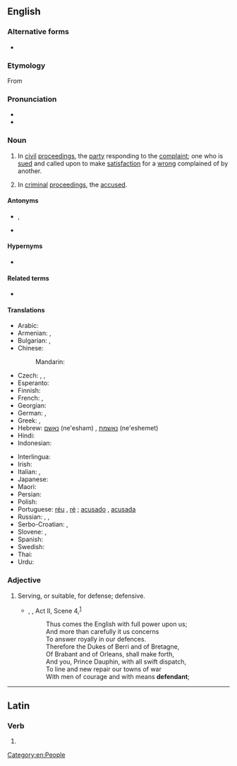 {{also|défendant}}
==English==
{{wikipedia}}

===Alternative forms===
* {{l|en|defendaunt}} {{qualifier|obsolete}}

===Etymology===
From {{etyl|xno|en}}

===Pronunciation===
* {{IPA|/dɪˈfɛndənt/|lang=en}}
* {{audio|en-us-defendant.ogg|Audio (US)|lang=en}}

===Noun===
{{en-noun}}

# {{lb|en|legal}} In [[civil]] [[proceedings]], the [[party]] responding to the [[complaint]]; one who is [[sued]] and called upon to make [[satisfaction]] for a [[wrong]] complained of by another.
# {{lb|en|legal}} In [[criminal]] [[proceedings]], the [[accused]].

====Antonyms====
* {{sense|in civil proceedings}} {{l|en|plaintiff}}, {{l|en|claimant}}
* {{sense|in criminal proceedings}} {{l|en|prosecutor}}

====Hypernyms====
* {{l|en|litigant}}

====Related terms====
* {{l|en|respondent}}

====Translations====
{{trans-top|person prosecuted or sued}}
* Arabic: {{t|ar|مُدَّعٍ عَلَيْهِ|m}}
* Armenian: {{t+|hy|ամբաստանյալ}} {{qualifier|in criminal proceedings}}, {{t+|hy|պատասխանող}} {{qualifier|in civil proceedings}}
* Bulgarian: {{t+|bg|обвиняем|m|sc=Cyrl}}, {{t|bg|ответник|m|sc=Cyrl}}
* Chinese:
*: Mandarin: {{t+|cmn|被告|tr=bèigào|sc=Hani}}
* Czech: {{t+|cs|obžalovaný|m}}, {{t+|cs|obviněný|m}}, {{t|cs|žalovaný|m}}
* Esperanto: {{t|eo|akuzito}}
* Finnish: {{t+|fi|vastaaja}}
* French: {{t+|fr|inculpé}}, {{t+|fr|défendeur}}
* Georgian: {{t|ka|მოპასუხე|sc=Geor}}
* German: {{t+|de|Angeklagter|m}}, {{t+|de|Angeklagte|f}}
* Greek: {{t+|el|εναγόμενος}}, {{t+|el|κατηγορούμενος}}
* Hebrew: [[נאשם]] (ne'esham) {{g|m}}, [[נאשמת]] (ne'eshemet) {{g|f}}
* Hindi: {{t+|hi|प्रतिवादी}}
* Indonesian: {{t+|id|tergugat}}
{{trans-mid}}
* Interlingua: {{t|ia|accusato}}
* Irish: {{t|ga|cosantóir|m}}
* Italian: {{t+|it|imputato|m}}, {{t+|it|accusato|m}}
* Japanese: {{t+|ja|被告|tr=[[ひこく]] hikoku}}
* Maori: {{t|mi|kaikaro}}
* Persian: {{t+|fa|خوانده|tr=xânde|sc=fa-Arab}}
* Polish: {{t+|pl|oskarżony|m}}
* Portuguese: [[réu]] {{g|m}}, [[ré]] {{g|f}}; [[acusado]] {{g|m}}, [[acusada]] {{g|f}}
* Russian: {{t+|ru|обвиня́емый|m}}, {{t+|ru|отве́тчик|m}}, {{t+|ru|подсуди́мый|m}}
* Serbo-Croatian: {{t+|sh|branjenik|m}}, {{t+|sh|branjenica|f}}
* Slovene: {{t|sl|obtoženi|m}}, {{t|sl|obtožena|f}}
* Spanish: {{t+|es|acusado|m}}
* Swedish: {{t+|sv|anklagad|c}}
* Thai: {{t|th|จำเลย}}
* Urdu: {{t|ur|مدعا علیہ}}
{{trans-bottom}}

===Adjective===
{{en-adj}}

# Serving, or suitable, for defense; defensive.
#* {{circa|1598}} {{w|William Shakespeare}}, ''{{w|Henry V (play)|Henry V}}'', Act II, Scene 4,<sup>[http://www.opensourceshakespeare.org/views/plays/play_view.php?WorkID=henry5&Act=2&Scene=4&Scope=scene]</sup>
#*: Thus comes the English with full power upon us;
#*: And more than carefully it us concerns
#*: To answer royally in our defences.
#*: Therefore the Dukes of Berri and of Bretagne,
#*: Of Brabant and of Orleans, shall make forth,
#*: And you, Prince Dauphin, with all swift dispatch,
#*: To line and new repair our towns of war
#*: With men of courage and with means '''defendant''';

[[Category:en:People]]

----

==Latin==

===Verb===
{{la-verb-form|dēfendant}}

# {{inflection of|dēfendō||3|p|pres|actv|subj|lang=la}}